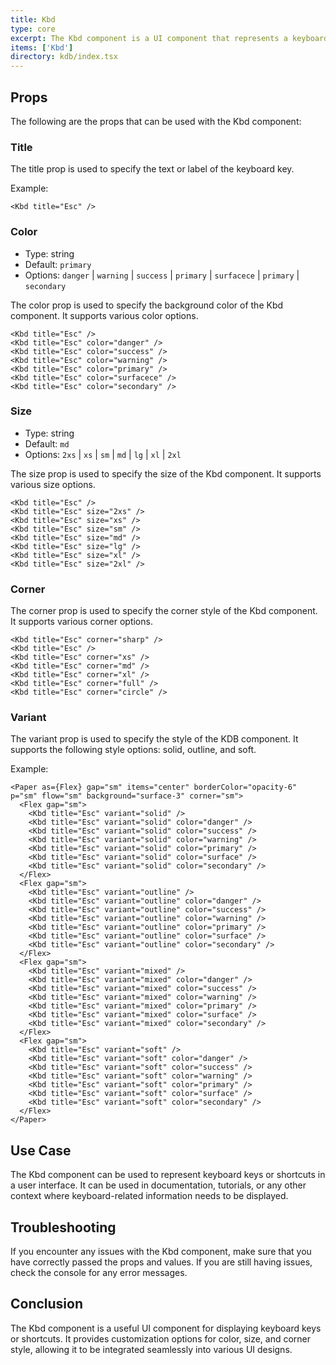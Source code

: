 ```yaml
---
title: Kbd
type: core
excerpt: The Kbd component is a UI component that represents a keyboard key. It can be used to display keyboard shortcuts or any other key-related information.
items: ['Kbd']
directory: kdb/index.tsx
---
```


## Props

The following are the props that can be used with the Kbd component:

### Title

The title prop is used to specify the text or label of the keyboard key.

Example:

<KbdTitle />

```tsx showLineNumbers title="Home.tsx"
<Kbd title="Esc" />
```

### Color

- Type: string
- Default: `primary`
- Options: `danger` | `warning` | `success` | `primary` | `surfacece` | `primary` | `secondary`

The color prop is used to specify the background color of the Kbd component. It supports various color options.

<KbdColors />

```tsx showLineNumbers title="Home.tsx"
<Kbd title="Esc" />
<Kbd title="Esc" color="danger" />
<Kbd title="Esc" color="success" />
<Kbd title="Esc" color="warning" />
<Kbd title="Esc" color="primary" />
<Kbd title="Esc" color="surfacece" />
<Kbd title="Esc" color="secondary" />
```

### Size

- Type: string
- Default: `md`
- Options: `2xs` | `xs` | `sm` | `md` | `lg` | `xl` | `2xl`

The size prop is used to specify the size of the Kbd component. It supports various size options.

<KbdSizes />

```tsx showLineNumbers title="Home.tsx"
<Kbd title="Esc" />
<Kbd title="Esc" size="2xs" />
<Kbd title="Esc" size="xs" />
<Kbd title="Esc" size="sm" />
<Kbd title="Esc" size="md" />
<Kbd title="Esc" size="lg" />
<Kbd title="Esc" size="xl" />
<Kbd title="Esc" size="2xl" />
```

### Corner

The corner prop is used to specify the corner style of the Kbd component. It supports various corner options.

<KbdCorners />

```tsx showLineNumbers title="Home.tsx"
<Kbd title="Esc" corner="sharp" />
<Kbd title="Esc" />
<Kbd title="Esc" corner="xs" />
<Kbd title="Esc" corner="md" />
<Kbd title="Esc" corner="xl" />
<Kbd title="Esc" corner="full" />
<Kbd title="Esc" corner="circle" />
```

### Variant

The variant prop is used to specify the style of the KDB component. It supports the following style options: solid, outline, and soft.

Example:

<KbdVariants />

```tsx showLineNumbers title="Home.tsx" showLineNumbers title="Chips.tsx"
<Paper as={Flex} gap="sm" items="center" borderColor="opacity-6" p="sm" flow="sm" background="surface-3" corner="sm">
  <Flex gap="sm">
    <Kbd title="Esc" variant="solid" />
    <Kbd title="Esc" variant="solid" color="danger" />
    <Kbd title="Esc" variant="solid" color="success" />
    <Kbd title="Esc" variant="solid" color="warning" />
    <Kbd title="Esc" variant="solid" color="primary" />
    <Kbd title="Esc" variant="solid" color="surface" />
    <Kbd title="Esc" variant="solid" color="secondary" />
  </Flex>
  <Flex gap="sm">
    <Kbd title="Esc" variant="outline" />
    <Kbd title="Esc" variant="outline" color="danger" />
    <Kbd title="Esc" variant="outline" color="success" />
    <Kbd title="Esc" variant="outline" color="warning" />
    <Kbd title="Esc" variant="outline" color="primary" />
    <Kbd title="Esc" variant="outline" color="surface" />
    <Kbd title="Esc" variant="outline" color="secondary" />
  </Flex>
  <Flex gap="sm">
    <Kbd title="Esc" variant="mixed" />
    <Kbd title="Esc" variant="mixed" color="danger" />
    <Kbd title="Esc" variant="mixed" color="success" />
    <Kbd title="Esc" variant="mixed" color="warning" />
    <Kbd title="Esc" variant="mixed" color="primary" />
    <Kbd title="Esc" variant="mixed" color="surface" />
    <Kbd title="Esc" variant="mixed" color="secondary" />
  </Flex>
  <Flex gap="sm">
    <Kbd title="Esc" variant="soft" />
    <Kbd title="Esc" variant="soft" color="danger" />
    <Kbd title="Esc" variant="soft" color="success" />
    <Kbd title="Esc" variant="soft" color="warning" />
    <Kbd title="Esc" variant="soft" color="primary" />
    <Kbd title="Esc" variant="soft" color="surface" />
    <Kbd title="Esc" variant="soft" color="secondary" />
  </Flex>
</Paper>
```

## Use Case

The Kbd component can be used to represent keyboard keys or shortcuts in a user interface. It can be used in documentation, tutorials, or any other context where keyboard-related information needs to be displayed.

## Troubleshooting

If you encounter any issues with the Kbd component, make sure that you have correctly passed the props and values. If you are still having issues, check the console for any error messages.

## Conclusion

The Kbd component is a useful UI component for displaying keyboard keys or shortcuts. It provides customization options for color, size, and corner style, allowing it to be integrated seamlessly into various UI designs.
